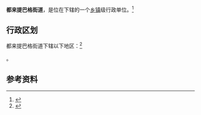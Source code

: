 {{中国乡级行政区|65/40/02/005/000}}

'''都来提巴格街道'''，是位在{{PRC admin/fullname|65/40/02/005/000|3}}下辖的一个[[乡镇|乡镇]]级行政单位。<ref>{{PRC admin/ref sgc|{{PRC admin/parent|65/40/02/005/000}}}}</ref>

== 行政区划 ==

都来提巴格街道下辖以下地区：<ref>{{PRC admin/ref sgc|65/40/02/005/000}}</ref>

{{PRC admin/children|65/40/02/005/000}}。

== 参考资料 ==

{{reflist}}

{{行政区划小作品}}
{{PRC admin/navcat|65/40/02/005/000}}